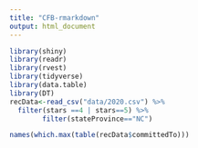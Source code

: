 ```yaml
---
title: "CFB-rmarkdown"
output: html_document
---
```


```r
library(shiny)
library(readr)
library(rvest)
library(tidyverse)
library(data.table)
library(DT)
recData<-read_csv("data/2020.csv") %>%
  filter(stars ==4 | stars==5) %>%
        filter(stateProvince=="NC")

names(which.max(table(recData$committedTo)))

```